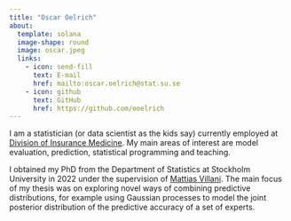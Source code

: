 ```yaml
---
title: "Oscar Oelrich"
about:
  template: solana
  image-shape: round
  image: oscar.jpeg
  links:
    - icon: send-fill
      text: E-mail
      href: mailto:oscar.oelrich@stat.su.se
    - icon: github
      text: GitHub
      href: https://github.com/ooelrich
---
```


I am a statistician (or data scientist as the kids say) currently employed at [Division of Insurance Medicine](https://ki.se/en/cns/research/division-of-insurance-medicine). My main areas of interest are model evaluation, prediction, statistical programming and teaching.

I obtained my PhD from the Department of Statistics at Stockholm University in 2022 under the supervision of [Mattias Villani](https://mattiasvillani.com). The main focus of my thesis was on exploring novel ways of combining predictive distributions, for example using Gaussian processes to model the joint posterior distribution of the predictive accuracy of a set of experts.


